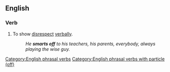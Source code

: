 ==English==

===Verb===
{{en-verb|head=[[smart]] [[off]]|smarts off|smarting off|smarted off}}

# {{idiomatic}} To show [[disrespect]] [[verbally]].
#: ''He '''smarts off''' to his teachers, his parents, everybody, always playing the wise guy.''

[[Category:English phrasal verbs]]
[[Category:English phrasal verbs with particle (off)]]
